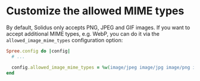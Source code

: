 # Customize the allowed MIME types

By default, Solidus only accepts PNG, JPEG and GIF images. If you want to accept additional MIME
types, e.g. WebP, you can do it via the `allowed_image_mime_types` configuration option:

```ruby title="config/initializers/spree.rb"
Spree.config do |config|
  # ...

  config.allowed_image_mime_types = %w(image/jpeg image/jpg image/png image/gif image/webp).freeze
end
```
